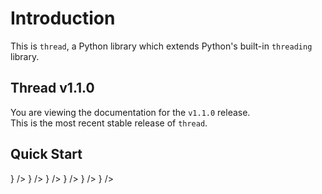 


# Introduction

This is `thread`, a Python library which extends Python's built-in `threading` library.



## Thread v1.1.0

You are viewing the documentation for the `v1.1.0` release.<br />
This is the most recent stable release of `thread`.



## Quick Start

<Cards>
  <Card href='/docs/latest/installation' title='Installation' icon={<LightningBoltIcon />} />
  <Card href='/docs/latest/configuration' title='Configuration' icon={<GearIcon />} />
  <Card href='/docs/latest/thread-class' title='Thread Class' icon={<MixIcon />} />
  <Card href='/docs/latest/parallel-processing' title='Parallel Processing Class' icon={<MixIcon />} />
  <Card href='/docs/latest/exceptions' title='Exceptions' icon={<ExclamationTriangleIcon />} />
  <Card href='/docs/latest/command-line-interface' title='Command Line Interface' icon={<CodeIcon />} />
</Cards>

